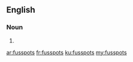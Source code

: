 ==English==

===Noun===
{{head|en|noun plural form}}

# {{plural of|fusspot|lang=en}}

[[ar:fusspots]]
[[fr:fusspots]]
[[ku:fusspots]]
[[my:fusspots]]